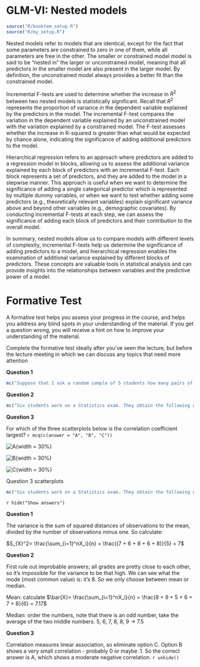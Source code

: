 # GLM-VI: Nested models {#sec-glm6}

```r
source("R/booktem_setup.R")
source("R/my_setup.R")
```

Nested models refer to models that are identical, except for the fact that some parameters are constrained to zero in one of them, while all parameters are free in the other. The smaller or constrained model model is said to be "nested in" the larger or unconstrained model, meaning that all predictors in the smaller model are also present in the larger model. By definition, the unconstrained model always provides a better fit than the constrained model.

Incremental F-tests are used to determine whether the increase in $R^2$ between two nested models is statistically significant. Recall that $R^2$ represents the proportion of variance in the dependent variable explained by the predictors in the model. The incremental F-test compares the variation in the dependent variable explained by an unconstrained model with the variation explained by a constrained model. The F-test assesses whether the increase in R-squared is greater than what would be expected by chance alone, indicating the significance of adding additional predictors to the model.

Hierarchical regression refers to an approach where predictors are added to a regression model in blocks, allowing us to assess the additional variance explained by each block of predictors with an incremental F-test. Each block represents a set of predictors, and they are added to the model in a stepwise manner. This approach is useful when we want to determine the significance of adding a single categorical predictor which is represented by multiple dummy variables, or when we want to test whether adding some predictors (e.g., theoretically relevant variables) explain significant variance above and beyond other variables (e.g., demographic covariates). By conducting incremental F-tests at each step, we can assess the significance of adding each block of predictors and their contribution to the overall model.

In summary, nested models allow us to compare models with different levels of complexity, incremental F-tests help us determine the significance of adding predictors to a model, and hierarchical regression enables the examination of additional variance explained by different blocks of predictors. These concepts are valuable tools in statistical analysis and can provide insights into the relationships between variables and the predictive power of a model.

# Formative Test

A formative test helps you assess your progress in the course, and helps you address any blind spots in your understanding of the material. If you get a question wrong, you will receive a hint on how to improve your understanding of the material.

Complete the formative test ideally after you’ve seen the lecture, but before the lecture meeting in which we can discuss any topics that need more attention

::: {.webex-check .webex-box}

**Question 1**

```r
mc("Suppose that I ask a random sample of 5 students how many pairs of shoes they have. The number of pairs are: 7, 6, 8, 6, and 8. What is the variance of these pairs of shoes?", 1, 4, 7, 2)
```

**Question 2**

```r
mc("Six students work on a Statistics exam. They obtain the following grades: 8, 9, 5, 6, 7 and 8. The teacher calculates a certain statistic, which is equal to 7.5. Which statistic did the teacher calculate?", "Median","Mean", "Standard deviation", "Mode")
```

**Question 3**

For which of the three scatterplots below is the correlation coefficient largest? `r mcq(c(answer = "A", "B", "C"))`

::: {#fig-scatter layout-ncol=3}

![A](images/lecture 73.png){width = 30%}

![B](images/lecture 74.png){width = 30%}

![C](images/lecture 76.png){width = 30%}

Question 3 scatterplots
:::

```r
mc("Six students work on a Statistics exam. They obtain the following grades: 8, 9, 5, 6, 7 and 8. The teacher calculates a certain statistic, which is equal to 7.5. Which statistic did the teacher calculate?", "Median","Mean", "Standard deviation", "Mode")
```
:::

`r hide("Show answers")`

**Question 1**

The variance is the sum of squared distances of observations to the mean, divided by the number of observations minus one. So calculate:

$S_{X}^2= \frac{\sum_{i=1}^nX_i}{n} = \frac{(7 + 6 + 8 + 6 + 8)}{5} = 7$

**Question 2**

First rule out improbable answers; all grades are pretty close to each other, so it's impossible for the variance to be that high. We can see what the mode (most common value) is: it's 8. So we only choose between mean or median.

Mean: calculate $\bar{X}= \frac{\sum_{i=1}^nX_i}{n} = \frac{8 + 9 + 5 + 6 + 7 + 8}{6} = 7.17$

Median: order the numbers, note that there is an odd number, take the average of the two middle numbers. 5, 6, 7, 8, 8, 9 -> 7.5

**Question 3**

Correlation measures linear association, so eliminate option C. Option B shows a very small correlation - probably 0 or maybe .1. So the correct answer is A, which shows a moderate negative correlation.
`r unhide()`

